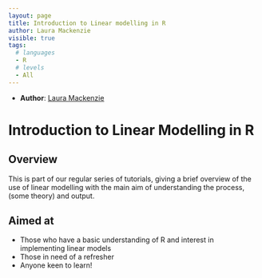 ```yaml
---
layout: page
title: Introduction to Linear modelling in R
author: Laura Mackenzie
visible: true
tags:
  # languages
  - R
  # levels
  - All
---
```


 - **Author**: [Laura Mackenzie](https://www.abdn.ac.uk/people/l.mackenzie.19/)

# Introduction to Linear Modelling in R

## Overview
This is part of our regular series of tutorials, giving a brief overview of the use of linear modelling with the main aim of understanding the process,(some theory) and output.

## Aimed at
- Those who have a basic understanding of R and interest in implementing linear models
- Those in need of a refresher
- Anyone keen to learn!

